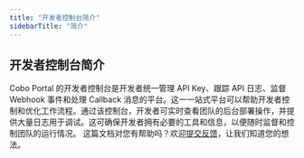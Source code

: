 ```yaml
---
title: "开发者控制台简介"
sidebarTitle: "简介"
---
```


## 开发者控制台简介

Cobo Portal 的开发者控制台是开发者统一管理 API Key、跟踪 API 日志、监督 Webhook 事件和处理 Callback 消息的平台。这一一站式平台可以帮助开发者控制和优化工作流程。通过该控制台，开发者可实时查看团队的后台部署操作，并提供大量日志用于调试。这可确保开发者拥有必要的工具和信息，以便随时监督和控制团队的运行情况。
<Tip>这篇文档对您有帮助吗？欢迎[提交反馈](https://forms.zohopublic.com/cobo/form/DocumentFeedbackForm/formperma/QvLOhxJv1_JMsJ-1dleZ8Itb_7rzN-LtgvsDdxosoVI)，让我们知道您的想法。</Tip>